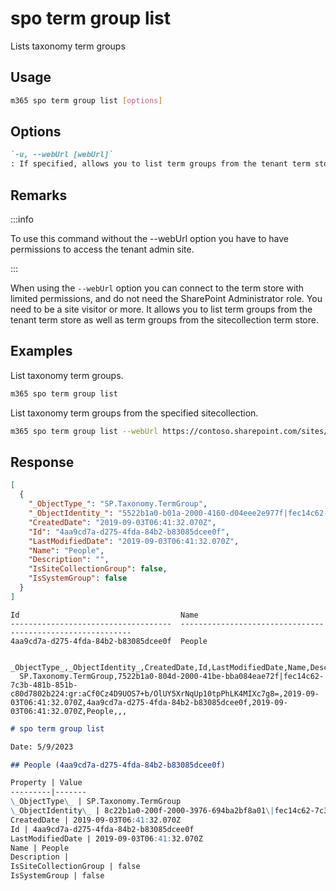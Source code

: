 
# spo term group list

Lists taxonomy term groups

## Usage

```sh
m365 spo term group list [options]
```

## Options

```md definition-list
`-u, --webUrl [webUrl]`
: If specified, allows you to list term groups from the tenant term store as well as the sitecollection specific term store. Defaults to the tenant admin site.
```

<Global />

## Remarks

:::info

To use this command without the --webUrl option you have to have permissions to access the tenant admin site.

:::

When using the `--webUrl` option you can connect to the term store with limited permissions, and do not need the SharePoint Administrator role. You need to be a site visitor or more. It allows you to list term groups from the tenant term store as well as term groups from the sitecollection term store.

## Examples

List taxonomy term groups.

```sh
m365 spo term group list
```

List taxonomy term groups from the specified sitecollection.

```sh
m365 spo term group list --webUrl https://contoso.sharepoint.com/sites/project-x
```

## Response

<Tabs>
  <TabItem value="JSON">

  ```json
  [
    {
      "_ObjectType_": "SP.Taxonomy.TermGroup",
      "_ObjectIdentity_": "5522b1a0-b01a-2000-4160-d04eee2e977f|fec14c62-7c3b-481b-851b-c80d7802b224:gr:aCf0Cz4D9UOS7+b/OlUY5XrNqUp10tpPhLK4MIXc7g8=",
      "CreatedDate": "2019-09-03T06:41:32.070Z",
      "Id": "4aa9cd7a-d275-4fda-84b2-b83085dcee0f",
      "LastModifiedDate": "2019-09-03T06:41:32.070Z",
      "Name": "People",
      "Description": "",
      "IsSiteCollectionGroup": false,
      "IsSystemGroup": false
    }
  ]
  ```

  </TabItem>
  <TabItem value="Text">

  ```text
  Id                                    Name
  ------------------------------------  -----------------------------------------------------------
  4aa9cd7a-d275-4fda-84b2-b83085dcee0f  People
  ```

  </TabItem>
  <TabItem value="CSV">

  ```csv
    _ObjectType_,_ObjectIdentity_,CreatedDate,Id,LastModifiedDate,Name,Description,IsSiteCollectionGroup,IsSystemGroup
    SP.Taxonomy.TermGroup,7522b1a0-804d-2000-41be-bba084eae72f|fec14c62-7c3b-481b-851b-c80d7802b224:gr:aCf0Cz4D9UOS7+b/OlUY5XrNqUp10tpPhLK4MIXc7g8=,2019-09-03T06:41:32.070Z,4aa9cd7a-d275-4fda-84b2-b83085dcee0f,2019-09-03T06:41:32.070Z,People,,,
  ```

  </TabItem>
  <TabItem value="Markdown">

  ```md
  # spo term group list

  Date: 5/9/2023

  ## People (4aa9cd7a-d275-4fda-84b2-b83085dcee0f)

  Property | Value
  ---------|-------
  \_ObjectType\_ | SP.Taxonomy.TermGroup
  \_ObjectIdentity\_ | 8c22b1a0-200f-2000-3976-694ba2bf8a01\|fec14c62-7c3b-481b-851b-c80d7802b224:gr:aCf0Cz4D9UOS7+b/OlUY5XrNqUp10tpPhLK4MIXc7g8=
  CreatedDate | 2019-09-03T06:41:32.070Z
  Id | 4aa9cd7a-d275-4fda-84b2-b83085dcee0f
  LastModifiedDate | 2019-09-03T06:41:32.070Z
  Name | People
  Description |
  IsSiteCollectionGroup | false
  IsSystemGroup | false
  ```

  </TabItem>
</Tabs>

